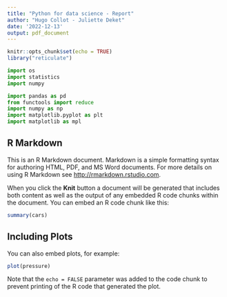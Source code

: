 ```yaml
---
title: "Python for data science - Report"
author: "Hugo Collot - Juliette Deket"
date: '2022-12-13'
output: pdf_document
---
```


```r
knitr::opts_chunk$set(echo = TRUE)
library("reticulate")

```

```python
import os
import statistics
import numpy

import pandas as pd
from functools import reduce
import numpy as np
import matplotlib.pyplot as plt
import matplotlib as mpl
```



## R Markdown

This is an R Markdown document. Markdown is a simple formatting syntax for authoring HTML, PDF, and MS Word documents. For more details on using R Markdown see <http://rmarkdown.rstudio.com>.

When you click the **Knit** button a document will be generated that includes both content as well as the output of any embedded R code chunks within the document. You can embed an R code chunk like this:

```r
summary(cars)
```

## Including Plots

You can also embed plots, for example:

```r
plot(pressure)
```

Note that the `echo = FALSE` parameter was added to the code chunk to prevent printing of the R code that generated the plot.
